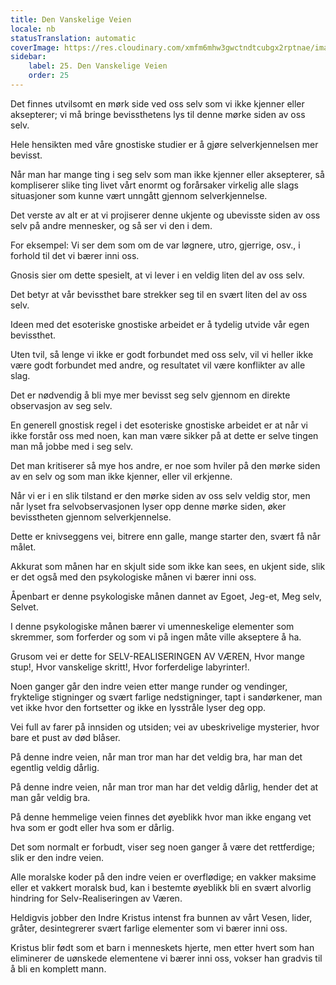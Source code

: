 ```yaml
---
title: Den Vanskelige Veien
locale: nb
statusTranslation: automatic
coverImage: https://res.cloudinary.com/xmfm6mhw3gwctndtcubgx2rptnae/image/upload/v1741354419/small_cover_la_gran_rebelion_28716e29d2.webp
sidebar:
    label: 25. Den Vanskelige Veien
    order: 25
---
```

Det finnes utvilsomt en mørk side ved oss selv som vi ikke kjenner eller aksepterer; vi må bringe bevissthetens lys til denne mørke siden av oss selv.

Hele hensikten med våre gnostiske studier er å gjøre selverkjennelsen mer bevisst.

Når man har mange ting i seg selv som man ikke kjenner eller aksepterer, så kompliserer slike ting livet vårt enormt og forårsaker virkelig alle slags situasjoner som kunne vært unngått gjennom selverkjennelse.

Det verste av alt er at vi projiserer denne ukjente og ubevisste siden av oss selv på andre mennesker, og så ser vi den i dem.

For eksempel: Vi ser dem som om de var løgnere, utro, gjerrige, osv., i forhold til det vi bærer inni oss.

Gnosis sier om dette spesielt, at vi lever i en veldig liten del av oss selv.

Det betyr at vår bevissthet bare strekker seg til en svært liten del av oss selv.

Ideen med det esoteriske gnostiske arbeidet er å tydelig utvide vår egen bevissthet.

Uten tvil, så lenge vi ikke er godt forbundet med oss selv, vil vi heller ikke være godt forbundet med andre, og resultatet vil være konflikter av alle slag.

Det er nødvendig å bli mye mer bevisst seg selv gjennom en direkte observasjon av seg selv.

En generell gnostisk regel i det esoteriske gnostiske arbeidet er at når vi ikke forstår oss med noen, kan man være sikker på at dette er selve tingen man må jobbe med i seg selv.

Det man kritiserer så mye hos andre, er noe som hviler på den mørke siden av en selv og som man ikke kjenner, eller vil erkjenne.

Når vi er i en slik tilstand er den mørke siden av oss selv veldig stor, men når lyset fra selvobservasjonen lyser opp denne mørke siden, øker bevisstheten gjennom selverkjennelse.

Dette er knivseggens vei, bitrere enn galle, mange starter den, svært få når målet.

Akkurat som månen har en skjult side som ikke kan sees, en ukjent side, slik er det også med den psykologiske månen vi bærer inni oss.

Åpenbart er denne psykologiske månen dannet av Egoet, Jeg-et, Meg selv, Selvet.

I denne psykologiske månen bærer vi umenneskelige elementer som skremmer, som forferder og som vi på ingen måte ville akseptere å ha.

Grusom vei er dette for SELV-REALISERINGEN AV VÆREN, Hvor mange stup!, Hvor vanskelige skritt!, Hvor forferdelige labyrinter!.

Noen ganger går den indre veien etter mange runder og vendinger, fryktelige stigninger og svært farlige nedstigninger, tapt i sandørkener, man vet ikke hvor den fortsetter og ikke en lysstråle lyser deg opp.

Vei full av farer på innsiden og utsiden; vei av ubeskrivelige mysterier, hvor bare et pust av død blåser.

På denne indre veien, når man tror man har det veldig bra, har man det egentlig veldig dårlig.

På denne indre veien, når man tror man har det veldig dårlig, hender det at man går veldig bra.

På denne hemmelige veien finnes det øyeblikk hvor man ikke engang vet hva som er godt eller hva som er dårlig.

Det som normalt er forbudt, viser seg noen ganger å være det rettferdige; slik er den indre veien.

Alle moralske koder på den indre veien er overflødige; en vakker maksime eller et vakkert moralsk bud, kan i bestemte øyeblikk bli en svært alvorlig hindring for Selv-Realiseringen av Væren.

Heldigvis jobber den Indre Kristus intenst fra bunnen av vårt Vesen, lider, gråter, desintegrerer svært farlige elementer som vi bærer inni oss.

Kristus blir født som et barn i menneskets hjerte, men etter hvert som han eliminerer de uønskede elementene vi bærer inni oss, vokser han gradvis til å bli en komplett mann.


